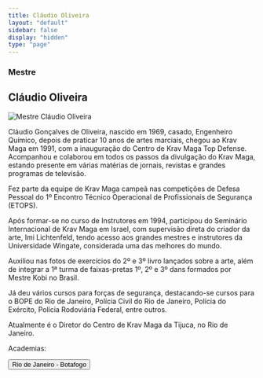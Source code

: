 ```yaml
---
title: Cláudio Oliveira
layout: "default"
sidebar: false
display: "hidden"
type: "page"
---
```



<h3 className="font-semibold">Mestre</h3>
<h2 className="text-3xl font-semibold">Cláudio Oliveira</h2>

<Image
  src="/pt/images/federacao/instrutores-licenciados/claudio-oliveira.jpg"
  alt="Mestre Cláudio Oliveira"
  width={800}
  height={400}
  className="float-right mb-4 ml-6 h-auto w-sm"
/>

Cláudio Gonçalves de Oliveira, nascido em 1969, casado, Engenheiro Químico, depois de praticar 10 anos de artes marciais, chegou ao Krav Maga em 1991, com a inauguração do Centro de Krav Maga Top Defense.
Acompanhou e colaborou em todos os passos da divulgação do Krav Maga, estando presente em várias matérias de jornais, revistas e grandes programas de televisão.

Fez parte da equipe de Krav Maga campeã nas competições de Defesa Pessoal do 1º Encontro Técnico Operacional de Profissionais de Segurança (ETOPS).

Após formar-se no curso de Instrutores em 1994, participou do Seminário Internacional de Krav Maga em Israel, com supervisão direta do criador da arte, Imi Lichtenfeld, tendo acesso aos grandes mestres e instrutores da Universidade Wingate, considerada uma das melhores do mundo.

Auxiliou nas fotos de exercícios do 2º e 3º livro lançados sobre a arte, além de integrar a 1ª turma de faixas-pretas 1º, 2º e 3º dans formados por Mestre Kobi no Brasil.

Já deu vários cursos para forças de segurança, destacando-se cursos para o BOPE do Rio de Janeiro, Polícia Civil do Rio de Janeiro, Polícia do Exército, Polícia Rodoviária Federal, entre outros.

Atualmente é o Diretor do Centro de Krav Maga da Tijuca, no Rio de Janeiro.

Academias:

<div asChild className="mt-6 w-full">
  <Button
    asChild
    size="free"
    className="mx-auto bg-red-500 text-center text-xl hover:cursor-pointer">
    <Link href="/academias/brasil/rio-de-janeiro/botafogo">
      Rio de Janeiro - Botafogo
    </Link>
  </Button>
</div>
